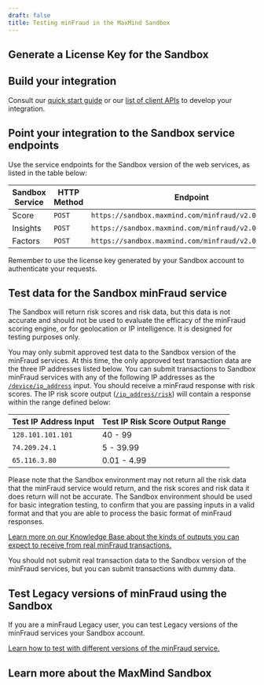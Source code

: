 ```yaml
---
draft: false
title: Testing minFraud in the MaxMind Sandbox
---
```



<SandboxIntro />

## Generate a License Key for the Sandbox

<SandboxLicenseKey />

## Build your integration

Consult our [quick start guide](/minfraud/evaluate-a-transaction) or our
[list of client APIs](/minfraud/evaluate-a-transaction#links-to-maxmind-client-apis)
to develop your integration.

## Point your integration to the Sandbox service endpoints

Use the service endpoints for the Sandbox version of the web services, as listed
in the table below:

| Sandbox Service | HTTP Method | Endpoint                                             |
| --------------- | ----------- | ---------------------------------------------------- |
| Score           | `POST`      | `https://sandbox.maxmind.com/minfraud/v2.0/score`    |
| Insights        | `POST`      | `https://sandbox.maxmind.com/minfraud/v2.0/insights` |
| Factors         | `POST`      | `https://sandbox.maxmind.com/minfraud/v2.0/factors`  |

Remember to use the license key generated by your Sandbox account to
authenticate your requests.

## Test data for the Sandbox minFraud service

<Alert type="info">
The Sandbox will return risk scores and risk data, but this data is not
accurate and should not be used to evaluate the efficacy of the minFraud
scoring engine, or for geolocation or IP intelligence. It is designed
for testing purposes only.
</Alert>

You may only submit approved test data to the Sandbox version of the minFraud
services. At this time, the only approved test transaction data are the three IP
addresses listed below. You can submit transactions to Sandbox minFraud services
with any of the following IP addresses as the
[`/device/ip_address`](/minfraud/api-documentation/requests#schema--request--device__ip_address)
input. You should receive a minFraud response with risk scores. The IP risk
score output
([`/ip_address/risk`](/minfraud/api-documentation/responses#schema--response--ip-address__risk))
will contain a response within the range defined below:

| Test IP Address Input | Test IP Risk Score Output Range |
| --------------------- | ------------------------------- |
| `128.101.101.101`     | 40 - 99                         |
| `74.209.24.1`         | 5 - 39.99                       |
| `65.116.3.80`         | 0.01 - 4.99                     |

Please note that the Sandbox environment may not return all the risk data that
the minFraud service would return, and the risk scores and risk data it does
return will not be accurate. The Sandbox environment should be used for basic
integration testing, to confirm that you are passing inputs in a valid format
and that you are able to process the basic format of minFraud responses.

[Learn more on our Knowledge Base about the kinds of outputs you can expect to receive from real minFraud transactions.](https://support.maxmind.com/hc/en-us/articles/4407964824859-Pass-Inputs-to-minFraud#h_01GD1EDANJCXFHBD9TT8TXA615)

You should not submit real transaction data to the Sandbox version of the
minFraud services, but you can submit transactions with dummy data.

## Test Legacy versions of minFraud using the Sandbox

If you are a minFraud Legacy user, you can test Legacy versions of the minFraud
services your Sandbox account.

[Learn how to test with different versions of the minFraud service.](/minfraud/minfraud-legacy#select-the-proper-legacy-version-for-testing)

<SandboxLimits />

## Learn more about the MaxMind Sandbox

<SandboxLearnMore />
